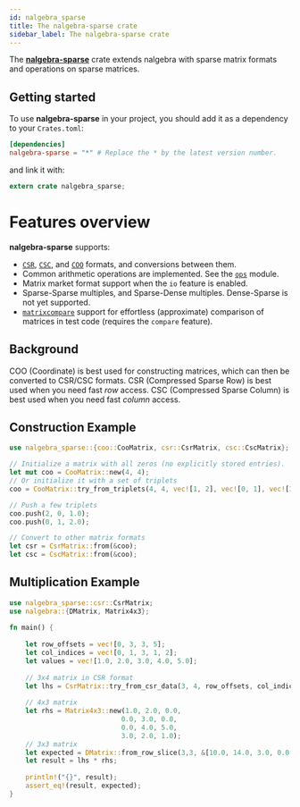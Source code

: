 ```yaml
---
id: nalgebra_sparse
title: The nalgebra-sparse crate
sidebar_label: The nalgebra-sparse crate
---
```



The [**nalgebra-sparse**](https://crates.io/crates/nalgebra-sparse) crate extends nalgebra with sparse matrix
formats and operations on sparse matrices.

## Getting started
To use **nalgebra-sparse** in your project, you should add it as a dependency to your `Crates.toml`:

```toml
[dependencies]
nalgebra-sparse = "*" # Replace the * by the latest version number.
```

and link it with:

```rust
extern crate nalgebra_sparse;
```

# Features overview
**nalgebra-sparse** supports:

* [`CSR`](https://docs.rs/nalgebra-sparse/latest/nalgebra_sparse/csr/struct.CsrMatrix.html), [`CSC`](https://docs.rs/nalgebra-sparse/latest/nalgebra_sparse/csc/struct.CscMatrix.html), and [`COO`](https://docs.rs/nalgebra-sparse/latest/nalgebra_sparse/coo/struct.CooMatrix.html) formats, and conversions between them.
* Common arithmetic operations are implemented. See the [`ops`](https://docs.rs/nalgebra-sparse/latest/nalgebra_sparse/ops/index.html) module.
* Matrix market format support when the `io` feature is enabled.
* Sparse-Sparse multiples, and Sparse-Dense multiples. Dense-Sparse is not yet supported.
* [`matrixcompare`](https://crates.io/crates/matrixcompare) support for effortless (approximate) comparison of matrices in test code (requires the `compare` feature).
 
## Background

COO (Coordinate) is best used for constructing matrices, which can then be converted to CSR/CSC formats.
CSR (Compressed Sparse Row) is best used when you need fast *row* access.
CSC (Compressed Sparse Column) is best used when you need fast *column* access.

## Construction Example

```rust
use nalgebra_sparse::{coo::CooMatrix, csr::CsrMatrix, csc::CscMatrix};

// Initialize a matrix with all zeros (no explicitly stored entries).
let mut coo = CooMatrix::new(4, 4);
// Or initialize it with a set of triplets
coo = CooMatrix::try_from_triplets(4, 4, vec![1, 2], vec![0, 1], vec![3.0, 4.0]).unwrap();

// Push a few triplets
coo.push(2, 0, 1.0);
coo.push(0, 1, 2.0);

// Convert to other matrix formats
let csr = CsrMatrix::from(&coo);
let csc = CscMatrix::from(&coo);
```

## Multiplication Example

```rust
use nalgebra_sparse::csr::CsrMatrix;                                                                                                           
use nalgebra::{DMatrix, Matrix4x3};                                                                                                            
                                                                                                                                               
fn main() {                                                                                                                                    
                                                                                                                                               
    let row_offsets = vec![0, 3, 3, 5];                                                                                                        
    let col_indices = vec![0, 1, 3, 1, 2];                                                                                                     
    let values = vec![1.0, 2.0, 3.0, 4.0, 5.0];                                                                                                
                                                                                                                                               
    // 3x4 matrix in CSR format                                                                                                                
    let lhs = CsrMatrix::try_from_csr_data(3, 4, row_offsets, col_indices, values).unwrap();                                                   
                                                                                                                                               
    // 4x3 matrix                                                                                                                              
    let rhs = Matrix4x3::new(1.0, 2.0, 0.0,                                                                                                    
                            0.0, 3.0, 0.0,                                                                                                     
                            0.0, 4.0, 5.0,                                                                                                     
                            3.0, 2.0, 1.0);                                                                                                    
    // 3x3 matrix                                                                                                                              
    let expected = DMatrix::from_row_slice(3,3, &[10.0, 14.0, 3.0, 0.0, 0.0, 0.0, 0.0, 32.0, 25.0]);                                           
    let result = lhs * rhs;                                                                                                                    
                                                                                                                                               
    println!("{}", result);                                                                                                                    
    assert_eq!(result, expected);                                                                                                              
}
```
